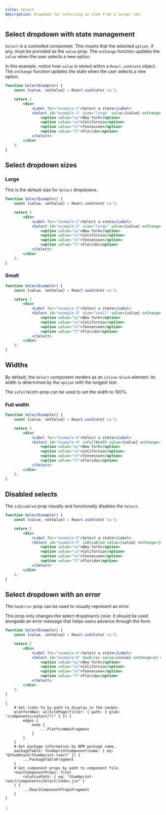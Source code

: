 ```yaml
---
title: Select
description: Dropdown for selecting an item from a larger set.
---
```



<ComponentHeader data={props.data} />

## Select dropdown with state management

`Select` is a controlled component. This means that the selected `option`, if any, must be provided as the `value` prop. The `onChange` function updates the `value` when the user selects a new option.

In this example, notice how `value` is stored within a `React.useState` object. The `onChange` function updates the state when the user selects a new option.

```jsx
function SelectExample() {
    const [value, setValue] = React.useState('ca');

    return (
        <div>
            <Label for="example-1">Select a state</Label>
            <Select id="example-1" size="large" value={value} onChange={v => setValue(v)}>
                <option value="ny">New York</option>
                <option value="ca">California</option>
                <option value="tn">Tennessee</option>
                <option value="fl">Florida</option>
            </Select>
        </div>
    );
}
```

## Select dropdown sizes

### Large

This is the default size for `Select` dropdowns.

```jsx
function SelectExample() {
    const [value, setValue] = React.useState('ca');

    return (
        <div>
            <Label for="example-2">Select a state</Label>
            <Select id="example-2" size="large" value={value} onChange={v => setValue(v)}>
                <option value="ny">New York</option>
                <option value="ca">California</option>
                <option value="tn">Tennessee</option>
                <option value="fl">Florida</option>
            </Select>
        </div>
    );
}
```

### Small

```jsx
function SelectExample() {
    const [value, setValue] = React.useState('ca');

    return (
        <div>
            <Label for="example-3">Select a state</Label>
            <Select id="example-3" size="small" value={value} onChange={v => setValue(v)}>
                <option value="ny">New York</option>
                <option value="ca">California</option>
                <option value="tn">Tennessee</option>
                <option value="fl">Florida</option>
            </Select>
        </div>
    );
}
```

## Widths

By default, the `Select` component renders as an `inline-block` element. Its width is determined by the `option` with the longest text.

The `isFullWidth` prop can be used to set the width to 100%.

### Full width

```jsx
function SelectExample() {
    const [value, setValue] = React.useState('ca');

    return (
        <div>
            <Label for="example-4">Select a state</Label>
            <Select id="example-4" isFullWidth value={value} onChange={v => setValue(v)}>
                <option value="ny">New York</option>
                <option value="ca">California</option>
                <option value="tn">Tennessee</option>
                <option value="fl">Florida</option>
            </Select>
        </div>
    );
}
```

## Disabled selects

The `isDisabled` prop visually and functionally disables the `Select`.

```jsx
function SelectExample() {
    const [value, setValue] = React.useState('ca');

    return (
        <div>
            <Label for="example-5">Select a state</Label>
            <Select id="example-5" isDisabled value={value} onChange={v => setValue(v)}>
                <option value="ny">New York</option>
                <option value="ca">California</option>
                <option value="tn">Tennessee</option>
                <option value="fl">Florida</option>
            </Select>
        </div>
    );
}
```

## Select dropdown with an error

The `hasError` prop can be used to visually represent an error.

This prop only changes the select dropdown’s color. It should be used alongside an error message that helps users advance through the form.

```jsx
function SelectExample() {
    const [value, setValue] = React.useState('ca');

    return (
        <div>
            <Label for="example-6">Select a state</Label>
            <Select id="example-6" hasError value={value} onChange={v => setValue(v)}>
                <option value="ny">New York</option>
                <option value="ca">California</option>
                <option value="tn">Tennessee</option>
                <option value="fl">Florida</option>
            </Select>
        </div>
    );
}
```

<ComponentFooter data={props.data} />

    {
        # Get links to by path to display in the navbar.
        platformNav: allSitePage(filter: { path: { glob: "/components/select/*/" } }) {
            edges {
                node {
                    ...PlatformNavFragment
                }
            }
        }
        # Get package information by NPM package name.
        packageTable: thumbprintComponent(name: { eq: "@thumbtack/thumbprint-react" }) {
            ...PackageTableFragment
        }
        # Get component props by path to component file.
        reactComponentProps: file(
            relativePath: { eq: "thumbprint-react/components/Select/index.jsx" }
        ) {
            ...ReactComponentPropsFragment
        }
    }
`;
